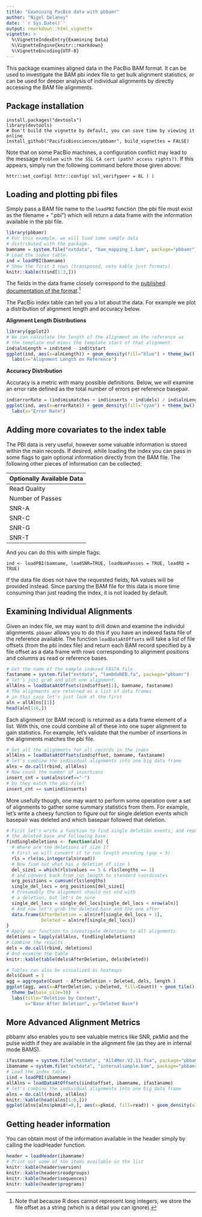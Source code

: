 ```yaml
---
title: "Examining PacBio data with pbbamr"
author: "Nigel Delaney"
date: '`r Sys.Date()`'
output: rmarkdown::html_vignette
vignette: >
  %\VignetteIndexEntry{Examining Data}
  %\VignetteEngine{knitr::rmarkdown}
  %\VignetteEncoding{UTF-8}
---
```


This package examines aligned data in the PacBio BAM format.  It can be used to 
investigate the BAM pbi index file to get bulk alignment statistics, or can be
used for deeper analysis of individual alignments by directly accessing
the BAM file alignments.

## Package installation

```
install.packages("devtools")
library(devtools)
# Don't build the vignette by default, you can save time by viewing it online
install_github("PacificBiosciences/pbbamr", build_vignettes = FALSE)
```
Note that on some PacBio machines, a configuration conflict may lead to the
message `Problem with the SSL CA cert (path? access rights?)`.  If this appears,
simply run the following command before those given above:

    httr::set_config( httr::config( ssl_verifypeer = 0L ) )

## Loading and plotting pbi files

Simply pass a BAM file name to the `loadPBI` function (the pbi file must exist
as the filename + ".pbi") which will return a data frame with the information
available in the pbi file.

```r
library(pbbamr)
# For this example, we will load some sample data
# distributed with the package.
bamname = system.file("extdata", "bam_mapping_1.bam", package="pbbamr")
# Load the index table.
ind = loadPBI(bamname)
# Show the first 3 rows (transposed, note kable just formats)
knitr::kable(t(ind[1:3,]))
```

The fields in the data frame closely correspond to the [published documentation
of the
format](http://pacbiofileformats.readthedocs.org/en/latest/PacBioBamIndex.html).[^1]

[^1]: Note that because R does cannot represent long integers, we store the file offset
as a string (which is a detail you can ignore).


The PacBio index table can tell you a lot about the data.  For example we plot a
distribution of alignment length and accuracy below.

**Alignment Length Distributions**

```r
library(ggplot2)
# We can calculate the length of the alignment on the reference as 
# the template end minus the template start of that alignment.
ind$alnLength = ind$tend - ind$tstart
ggplot(ind, aes(x=alnLength)) + geom_density(fill="blue") + theme_bw() +
  labs(x="Alignment Length on Reference")
```

**Accuracy Distribution**

Accuracy is a metric with many possible definitions.  Below, we will examine an
error rate defined as the total number of errors per reference basepair.

```r
ind$errorRate = (ind$mismatches + ind$inserts + ind$dels) / ind$alnLength 
ggplot(ind, aes(x=errorRate)) + geom_density(fill="cyan") + theme_bw() +
  labs(x="Error Rate")
```


## Adding more covariates to the index table

The PBI data is very useful, however some valuable information is stored within 
the main records.  If desired, while loading the index you can pass in some 
flags to gain optional information directly from the BAM file.  The following
other pieces of information can be collected:

| Optionally Available Data  |
| ----  |
| Read Quality |
| Number of Passes |
| SNR-A |
| SNR-C |
| SNR-G |
| SNR-T |

And you can do this with simple flags:

```
ind <- loadPBI(bamname, loadSNR=TRUE, loadNumPasses = TRUE, loadRQ = TRUE)
```

If the data file does not have the requested fields, NA values will be provided 
instead.  Since parsing the BAM file for this data is more time consuming than
just reading the index, it is not loaded by default.


## Examining Individual Alignments

Given an index file, we may want to drill down and examine the individul
alignments.  `pbbamr` allows you to do this if you have an indexed fasta file of
the reference available.  The function `loadDataAtOffsets` will take a list of
file offsets (from the pbi index file) and return each BAM record specified by a
file offset as a data frame with rows corresponding to alignment positions and
columns as read or reference bases.

```r
# Get the name of the sample indexed FASTA file
fastaname = system.file("extdata", "lambdaNEB.fa", package="pbbamr")
# let's just grab and plot one alignment.
allAlns = loadDataAtOffsets(ind$offset[1], bamname, fastaname)
# The alignments are returned as a list of data frames
# in this case let's just look at the first
aln = allAlns[[1]]
head(aln[1:6,])
```

Each alignment (or BAM record) is returned as a data frame element of a list. 
With this, one could combine all of these into one super alignment to gain
statistics.  For example, let's validate that the number of insertions in the
alignments matches the pbi file.


```r
# Get all the alignments for all records in the index
allAlns = loadDataAtOffsets(ind$offset, bamname, fastaname)
# let's combine the individual alignments into one big data frame
alns = do.call(rbind, allAlns)
# Now count the number of insertions
insert_cnt = sum(alns$ref=="-")
# Do they match the pbi file?
insert_cnt == sum(ind$inserts)
```

More usefully though, one may want to perform some operation over a set of 
alignments to gather some summary statistics from them.  For example, let's 
write a cheesy function to figure out for single deletion events which basepair
was deleted and which basepair followed that deletion.

```r
# First let's write a function to find single deletion events, and report 
# the deleted base and following base.
findSingleDeletions <- function(aln) {
  # Where are the deletions of size 1?
  # First we will convert it to run length encoding (gap = 5)
  rls = rle(as.integer(aln$read))
  # Now find out what has a deletion of size 1
  del_size1 = which(rls$values == 5 & rls$lengths == 1)
  # and convert back from run length to standard coordinates
  org_positions = cumsum(rls$lengths)
  single_del_locs = org_positions[del_size1]
  # Presumably the alignment should not end with 
  # a deletion, but let's be sure
  single_del_locs = single_del_locs[single_del_locs < nrow(aln)]
  # And now let's grab the deleted base and the one after
  data.frame(AfterDeletion = aln$ref[single_del_locs + 1], 
             Deleted = aln$ref[single_del_locs])
}
# Apply our function to investigate deletions to all alignments
deletions = lapply(allAlns, findSingleDeletions)
# Combine the results
dels = do.call(rbind, deletions)
# And examine the table
knitr::kable(table(dels$AfterDeletion, dels$Deleted))

# Tables can also be visualized as heatmaps
dels$Count = 1
agg = aggregate(Count ~ AfterDeletion + Deleted, dels, length )
ggplot(agg, aes(x=AfterDeletion, y=Deleted, fill=Count)) + geom_tile() +
  theme_bw(base_size=10)  + 
  labs(title="Deletion by Context",
       x="Base After Deletion", y="Deleted Base")
```  
  
  
## More Advanced Alignment Metrics

pbbamr also enables you to see valuable metrics like SNR, pkMid and the pulse 
width if they are available in the alignment file (as they are in internal mode BAMS).

```r
ifastaname = system.file("extdata", "All4Mer.V2.11.fna", package="pbbamr")
ibamname = system.file("extdata", "internalsample.bam", package="pbbamr")
# Load the index table.
iind = loadPBI(ibamname)
allAlns = loadDataAtOffsets(iind$offset, ibamname, ifastaname)
# let's combine the individual alignments into one big data frame
alns = do.call(rbind, allAlns)
knitr::kable(head(alns[1:6,]))
ggplot(alns[alns$pkmid!=0,], aes(x=pkmid, fill=read)) + geom_density(alpha=.5) + theme_classic()
```
  
## Getting header information

You can obtain most of the information available in the header simply by calling
the loadHeader function.
```r
header = loadHeader(ibamname)
# Print out some of the items available in the list
knitr::kable(header$version)
knitr::kable(header$readgroups)
knitr::kable(header$sequences)
knitr::kable(header$programs)

```

